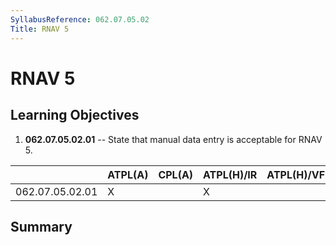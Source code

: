 ```yaml
---
SyllabusReference: 062.07.05.02
Title: RNAV 5
---
```


# RNAV 5

## Learning Objectives

1.  **062.07.05.02.01** -- State that manual data entry is acceptable for
    RNAV 5.

|                 | ATPL(A) | CPL(A) | ATPL(H)/IR | ATPL(H)/VFR | CPL(H) | IR  | CBIR(A) |
| --------------- | ------- | ------ | ---------- | ----------- | ------ | --- | ------- |
| 062.07.05.02.01 | X       |        | X          |             |        | X   | X       |

## Summary
